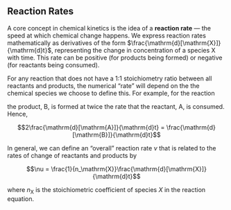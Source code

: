 ## Reaction Rates

A core concept in chemical kinetics is the idea of a **reaction rate** &mdash; the speed at which chemical change happens.
We express reaction rates mathematically as derivatives of the form $\frac{\mathrm{d}[\mathrm{X}]}{\mathrm{d}t}$, representing the change in concentration of a species X with time. This rate can be positive (for products being formed) or negative (for reactants being consumed).

For any reaction that does not have a 1:1 stoichiometry ratio between all reactants and products, the numerical &ldquo;rate&rdquo; will depend on the the chemical species we choose to define this. For example, for the reaction

\begin{equation}
\mathrm{A} \longrightarrow 2\mathrm{B}
\end{equation}

the product, B, is formed at twice the rate that the reactant, A, is consumed.  Hence,

$$2\frac{\mathrm{d}[\mathrm{A}]}{\mathrm{d}t} = \frac{\mathrm{d}[\mathrm{B}]}{\mathrm{d}t}$$

In general, we can define an &ldquo;overall&rdquo; reaction rate $\nu$ that is related to the rates of change of reactants and products by

$$\nu = \frac{1}{n_\mathrm{X}}\frac{\mathrm{d}[\mathrm{X}]}{\mathrm{d}t}$$

where $n_\mathrm{X}$ is the stoichiometric coefficient of species $X$ in the reaction equation.
